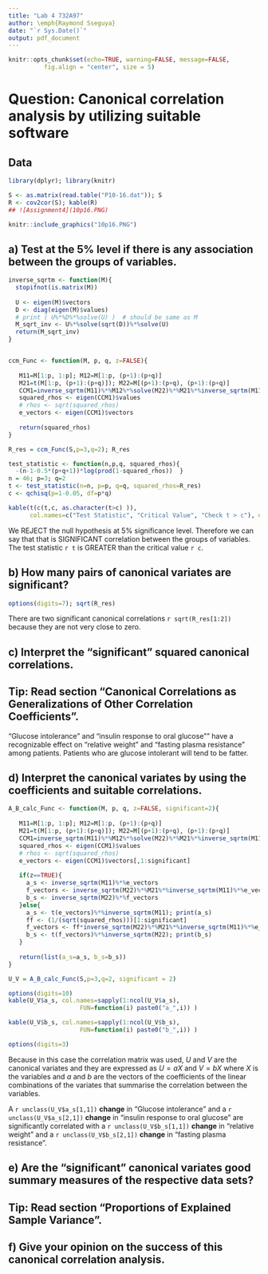 ```yaml
---
title: "Lab 4 732A97"
author: \emph{Raymond Sseguya}
date: "`r Sys.Date()`"
output: pdf_document
---
```


```r
knitr::opts_chunk$set(echo=TRUE, warning=FALSE, message=FALSE, 
          fig.align = "center", size = 5)
```

# Question: Canonical correlation analysis by utilizing suitable software

## Data
```r
library(dplyr); library(knitr)

S <- as.matrix(read.table("P10-16.dat")); S
R <- cov2cor(S); kable(R)
## ![Assignment4](10p16.PNG)
```


```r
knitr::include_graphics("10p16.PNG")
```


\pagebreak

## a) Test at the 5% level if there is any association between the groups of variables.
```r
inverse_sqrtm <- function(M){
  stopifnot(is.matrix(M))
  
  U <- eigen(M)$vectors
  D <- diag(eigen(M)$values)
  # print ( U%*%D%*%solve(U) )  # should be same as M
  M_sqrt_inv <- U%*%solve(sqrt(D))%*%solve(U) 
  return(M_sqrt_inv)
}


ccm_Func <- function(M, p, q, z=FALSE){
  
   M11=M[1:p, 1:p]; M12=M[1:p, (p+1):(p+q)] 
   M21=t(M[1:p, (p+1):(p+q)]); M22=M[(p+1):(p+q), (p+1):(p+q)]
   CCM1=inverse_sqrtm(M11)%*%M12%*%solve(M22)%*%M21%*%inverse_sqrtm(M11)
   squared_rhos <- eigen(CCM1)$values
   # rhos <- sqrt(squared_rhos)
   e_vectors <- eigen(CCM1)$vectors
   
   return(squared_rhos)
}

R_res = ccm_Func(S,p=3,q=2); R_res

test_statistic <- function(n,p,q, squared_rhos){
  -(n-1-0.5*(p+q+1))*log(prod(1-squared_rhos))  }
n = 46; p=3; q=2
t <- test_statistic(n=n, p=p, q=q, squared_rhos=R_res)
c <- qchisq(p=1-0.05, df=p*q)

kable(t(c(t,c, as.character(t>c) )), 
      col.names=c("Test Statistic", "Critical Value", "Check t > c"), digits = 3)
```

We REJECT the null hypothesis at 5% significance level. Therefore we can say that that is SIGNIFICANT correlation between the groups of variables. The test statistic `r t` is GREATER than the critical value `r c`.



\pagebreak

## b) How many pairs of canonical variates are significant?
```r
options(digits=7); sqrt(R_res)
```
There are two significant canonical correlations `r sqrt(R_res[1:2])` because they are not very close to zero.


## c) Interpret the "significant" squared canonical correlations.
## Tip: Read section "Canonical Correlations as Generalizations of Other Correlation Coefficients".

"Glucose intolerance" and "insulin response to oral glucose"" have a recognizable effect on "relative weight" and "fasting plasma resistance" among patients. Patients who are glucose intolerant will tend to be fatter.


## d) Interpret the canonical variates by using the coefficients and suitable correlations.
```r

A_B_calc_Func <- function(M, p, q, z=FALSE, significant=2){
  
   M11=M[1:p, 1:p]; M12=M[1:p, (p+1):(p+q)] 
   M21=t(M[1:p, (p+1):(p+q)]); M22=M[(p+1):(p+q), (p+1):(p+q)]
   CCM1=inverse_sqrtm(M11)%*%M12%*%solve(M22)%*%M21%*%inverse_sqrtm(M11)
   squared_rhos <- eigen(CCM1)$values
   # rhos <- sqrt(squared_rhos)
   e_vectors <- eigen(CCM1)$vectors[,1:significant]
   
   if(z==TRUE){
     a_s <- inverse_sqrtm(M11)%*%e_vectors
     f_vectors <- inverse_sqrtm(M22)%*%M21%*%inverse_sqrtm(M11)%*%e_vectors
     b_s <- inverse_sqrtm(M22)%*%f_vectors
   }else{
     a_s <- t(e_vectors)%*%inverse_sqrtm(M11); print(a_s)
     ff <- (1/(sqrt(squared_rhos)))[1:significant]
     f_vectors <- ff*inverse_sqrtm(M22)%*%M21%*%inverse_sqrtm(M11)%*%e_vectors
     b_s <- t(f_vectors)%*%inverse_sqrtm(M22); print(b_s)
   }
   
   return(list(a_s=a_s, b_s=b_s))
}

U_V = A_B_calc_Func(S,p=3,q=2, significant = 2)

options(digits=10)
kable(U_V$a_s, col.names=sapply(1:ncol(U_V$a_s), 
                    FUN=function(i) paste0("a_",i)) )

kable(U_V$b_s, col.names=sapply(1:ncol(U_V$b_s), 
                    FUN=function(i) paste0("b_",i)) )

options(digits=3)
```

Because in this case the correlation matrix was used, $U$ and $V$ are the canonical variates and they are expressed as $U = aX$ and $V = bX$ where $X$ is the variables and $a$ and $b$ are the vectors of the coefficients of the linear combinations of the variates that summarise the correlation between the variables.

A `r unclass(U_V$a_s[1,1])` **change** in "Glucose intolerance" and a `r unclass(U_V$a_s[2,1])` **change** in "insulin response to oral glucose" are significantly correlated with a `r unclass(U_V$b_s[1,1])` **change** in "relative weight" and a `r unclass(U_V$b_s[2,1])` **change** in "fasting plasma resistance".



## e) Are the "significant" canonical variates good summary measures of the respective data sets?
## Tip: Read section "Proportions of Explained Sample Variance".



## f) Give your opinion on the success of this canonical correlation analysis.

